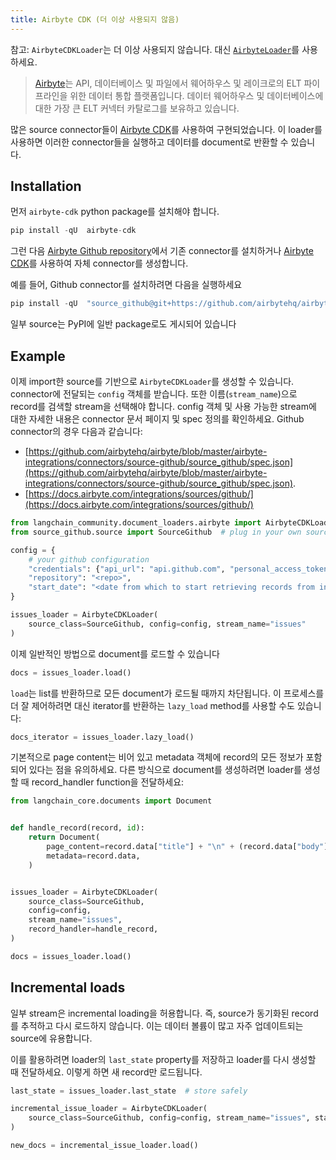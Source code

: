 ```yaml
---
title: Airbyte CDK (더 이상 사용되지 않음)
---
```


참고: `AirbyteCDKLoader`는 더 이상 사용되지 않습니다. 대신 [`AirbyteLoader`](/oss/integrations/document_loaders/airbyte)를 사용하세요.

>[Airbyte](https://github.com/airbytehq/airbyte)는 API, 데이터베이스 및 파일에서 웨어하우스 및 레이크로의 ELT 파이프라인을 위한 데이터 통합 플랫폼입니다. 데이터 웨어하우스 및 데이터베이스에 대한 가장 큰 ELT 커넥터 카탈로그를 보유하고 있습니다.

많은 source connector들이 [Airbyte CDK](https://docs.airbyte.com/connector-development/cdk-python/)를 사용하여 구현되었습니다. 이 loader를 사용하면 이러한 connector들을 실행하고 데이터를 document로 반환할 수 있습니다.

## Installation

먼저 `airbyte-cdk` python package를 설치해야 합니다.

```python
pip install -qU  airbyte-cdk
```

그런 다음 [Airbyte Github repository](https://github.com/airbytehq/airbyte/tree/master/airbyte-integrations/connectors)에서 기존 connector를 설치하거나 [Airbyte CDK](https://docs.airbyte.io/connector-development/connector-development)를 사용하여 자체 connector를 생성합니다.

예를 들어, Github connector를 설치하려면 다음을 실행하세요

```python
pip install -qU  "source_github@git+https://github.com/airbytehq/airbyte.git@master#subdirectory=airbyte-integrations/connectors/source-github"
```

일부 source는 PyPI에 일반 package로도 게시되어 있습니다

## Example

이제 import한 source를 기반으로 `AirbyteCDKLoader`를 생성할 수 있습니다. connector에 전달되는 `config` 객체를 받습니다. 또한 이름(`stream_name`)으로 record를 검색할 stream을 선택해야 합니다. config 객체 및 사용 가능한 stream에 대한 자세한 내용은 connector 문서 페이지 및 spec 정의를 확인하세요. Github connector의 경우 다음과 같습니다:

* [https://github.com/airbytehq/airbyte/blob/master/airbyte-integrations/connectors/source-github/source_github/spec.json](https://github.com/airbytehq/airbyte/blob/master/airbyte-integrations/connectors/source-github/source_github/spec.json).
* [https://docs.airbyte.com/integrations/sources/github/](https://docs.airbyte.com/integrations/sources/github/)

```python
from langchain_community.document_loaders.airbyte import AirbyteCDKLoader
from source_github.source import SourceGithub  # plug in your own source here

config = {
    # your github configuration
    "credentials": {"api_url": "api.github.com", "personal_access_token": "<token>"},
    "repository": "<repo>",
    "start_date": "<date from which to start retrieving records from in ISO format, e.g. 2020-10-20T00:00:00Z>",
}

issues_loader = AirbyteCDKLoader(
    source_class=SourceGithub, config=config, stream_name="issues"
)
```

이제 일반적인 방법으로 document를 로드할 수 있습니다

```python
docs = issues_loader.load()
```

`load`는 list를 반환하므로 모든 document가 로드될 때까지 차단됩니다. 이 프로세스를 더 잘 제어하려면 대신 iterator를 반환하는 `lazy_load` method를 사용할 수도 있습니다:

```python
docs_iterator = issues_loader.lazy_load()
```

기본적으로 page content는 비어 있고 metadata 객체에 record의 모든 정보가 포함되어 있다는 점을 유의하세요. 다른 방식으로 document를 생성하려면 loader를 생성할 때 record_handler function을 전달하세요:

```python
from langchain_core.documents import Document


def handle_record(record, id):
    return Document(
        page_content=record.data["title"] + "\n" + (record.data["body"] or ""),
        metadata=record.data,
    )


issues_loader = AirbyteCDKLoader(
    source_class=SourceGithub,
    config=config,
    stream_name="issues",
    record_handler=handle_record,
)

docs = issues_loader.load()
```

## Incremental loads

일부 stream은 incremental loading을 허용합니다. 즉, source가 동기화된 record를 추적하고 다시 로드하지 않습니다. 이는 데이터 볼륨이 많고 자주 업데이트되는 source에 유용합니다.

이를 활용하려면 loader의 `last_state` property를 저장하고 loader를 다시 생성할 때 전달하세요. 이렇게 하면 새 record만 로드됩니다.

```python
last_state = issues_loader.last_state  # store safely

incremental_issue_loader = AirbyteCDKLoader(
    source_class=SourceGithub, config=config, stream_name="issues", state=last_state
)

new_docs = incremental_issue_loader.load()
```